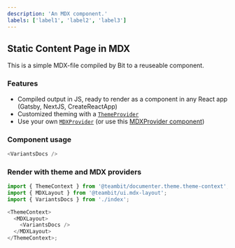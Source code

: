 ```yaml
---
description: 'An MDX component.'
labels: ['label1', 'label2', 'label3']
---
```



## Static Content Page in MDX

This is a simple MDX-file compiled by Bit to a reuseable component.

### Features

- Compiled output in JS, ready to render as a component in any React app (Gatsby, NextJS, CreateReactApp)
- Customized theming with a [`ThemeProvider`](https://bit.dev/teambit/documenter/theme/theme-context)
- Use your own [`MDXProvider`](https://mdxjs.com/getting-started/#mdxprovider) (or use this [MDXProvider component](https://bit.dev/teambit/mdx/ui/mdx-layout))

### Component usage

```js
<VariantsDocs />
```

### Render with theme and MDX providers

```js
import { ThemeContext } from '@teambit/documenter.theme.theme-context';
import { MDXLayout } from '@teambit/ui.mdx-layout';
import { VariantsDocs } from './index';

<ThemeContext>
  <MDXLayout>
    <VariantsDocs />
  </MDXLayout>
</ThemeContext>;
```
